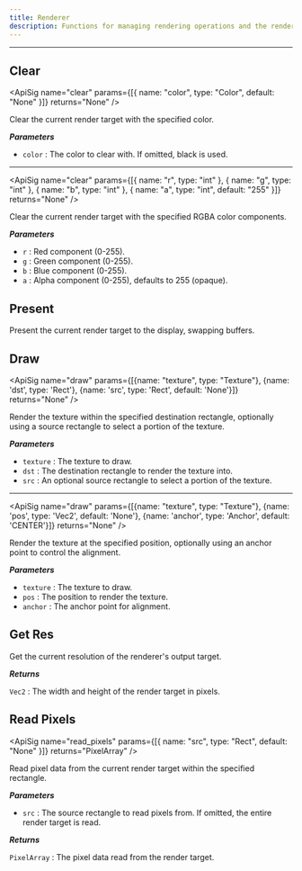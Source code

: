 ```yaml
---
title: Renderer
description: Functions for managing rendering operations and the render target.
---
```


---

## Clear
<div className="api-card">

<ApiSig name="clear" params={[{ name: "color", type: "Color", default: "None" }]} returns="None" />

Clear the current render target with the specified color.

_**Parameters**_

- `color` : The color to clear with. If omitted, black is used.

---

<ApiSig name="clear" params={[{ name: "r", type: "int" }, { name: "g", type: "int" }, { name: "b", type: "int" }, { name: "a", type: "int", default: "255" }]} returns="None" />

Clear the current render target with the specified RGBA color components.

_**Parameters**_

- `r` : Red component (0-255).
- `g` : Green component (0-255).
- `b` : Blue component (0-255).
- `a` : Alpha component (0-255), defaults to 255 (opaque).

</div>

## Present
<div className="api-card">

<ApiSig name="present" returns="None" />

Present the current render target to the display, swapping buffers.

</div>

## Draw
<div className="api-card">

<ApiSig name="draw" params={[{name: "texture", type: "Texture"}, {name: 'dst', type: 'Rect'}, {name: 'src', type: 'Rect', default: 'None'}]} returns="None" />

Render the texture within the specified destination rectangle, optionally using a source rectangle to select a portion of the texture.

_**Parameters**_
- `texture` : The texture to draw.
- `dst` : The destination rectangle to render the texture into.
- `src` : An optional source rectangle to select a portion of the texture.

---

<ApiSig name="draw" params={[{name: "texture", type: "Texture"}, {name: 'pos', type: 'Vec2', default: 'None'}, {name: 'anchor', type: 'Anchor', default: 'CENTER'}]} returns="None" />

Render the texture at the specified position, optionally using an anchor point to control the alignment.

_**Parameters**_
- `texture` : The texture to draw.
- `pos` : The position to render the texture.
- `anchor` : The anchor point for alignment.

</div>

## Get Res
<div className="api-card">

<ApiSig name="get_res" returns="Vec2" />

Get the current resolution of the renderer's output target.

_**Returns**_

`Vec2` : The width and height of the render target in pixels.

</div>

## Read Pixels
<div className="api-card">

<ApiSig name="read_pixels" params={[{ name: "src", type: "Rect", default: "None" }]} returns="PixelArray" />

Read pixel data from the current render target within the specified rectangle.

_**Parameters**_

- `src` : The source rectangle to read pixels from. If omitted, the entire render target is read.

_**Returns**_

`PixelArray` : The pixel data read from the render target.

</div>